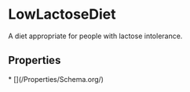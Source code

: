 # LowLactoseDiet

A diet appropriate for people with lactose intolerance.

## Properties

<Grid>
* [](/Properties/Schema.org/)

</Grid>

